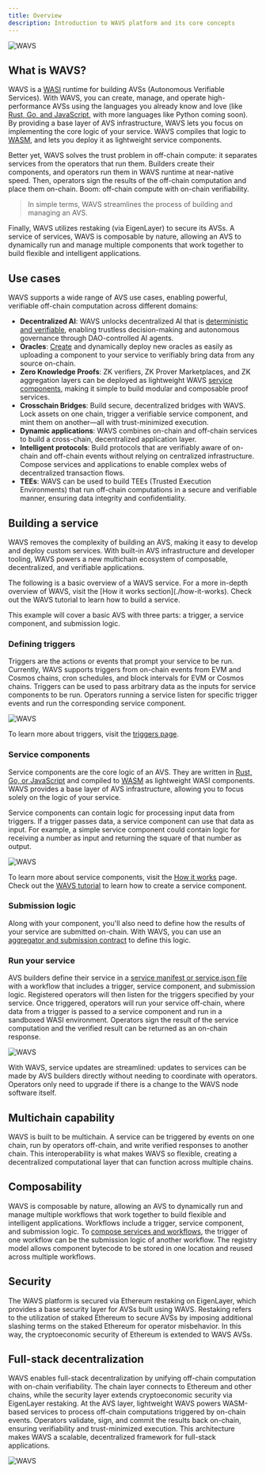```yaml
---
title: Overview
description: Introduction to WAVS platform and its core concepts
---
```


<img alt="WAVS" src="https://raw.githubusercontent.com/Lay3rLabs/WAVS-docs/refs/heads/main/public/banners/intro.png" />

## What is WAVS?

WAVS is a [WASI](./how-it-works#wasm-and-wasi) runtime for building AVSs (Autonomous Verifiable Services). With WAVS, you can create, manage, and operate high-performance AVSs using the languages you already know and love (like [Rust, Go, and JavaScript](./handbook/components/component#languages), with more languages like Python coming soon). By providing a base layer of AVS infrastructure, WAVS lets you focus on implementing the core logic of your service. WAVS compiles that logic to [WASM](./how-it-works#wasm-and-wasi), and lets you deploy it as lightweight service components.

Better yet, WAVS solves the trust problem in off-chain compute: it separates services from the operators that run them. Builders create their components, and operators run them in WAVS runtime at near-native speed. Then, operators sign the results of the off-chain computation and place them on-chain. Boom: off-chain compute with on-chain verifiability.

> In simple terms, WAVS streamlines the process of building and managing an AVS.

Finally, WAVS utilizes restaking (via EigenLayer) to secure its AVSs. A service of services, WAVS is composable by nature, allowing an AVS to dynamically run and manage multiple components that work together to build flexible and intelligent applications.


## Use cases

WAVS supports a wide range of AVS use cases, enabling powerful, verifiable off-chain computation across different domains:

- **Decentralized AI**: WAVS unlocks decentralized AI that is [deterministic and verifiable](https://www.layer.xyz/news-and-insights/deterministic-ai), enabling trustless decision-making and autonomous governance through DAO-controlled AI agents.
- **Oracles**: [Create](./tutorial/1-overview) and dynamically deploy new oracles as easily as uploading a component to your service to verifiably bring data from any source on-chain.
- **Zero Knowledge Proofs**: ZK verifiers, ZK Prover Marketplaces, and ZK aggregation layers can be deployed as lightweight WAVS [service components](#service-components), making it simple to build modular and composable proof services.
- **Crosschain Bridges**: Build secure, decentralized bridges with WAVS. Lock assets on one chain, trigger a verifiable service component, and mint them on another—all with trust-minimized execution.
- **Dynamic applications**: WAVS combines on-chain and off-chain services to build a cross-chain, decentralized application layer.
- **Intelligent protocols**: Build protocols that are verifiably aware of on-chain and off-chain events without relying on centralized infrastructure. Compose services and applications to enable complex webs of decentralized transaction flows.
- **TEEs**: WAVS can be used to build TEEs (Trusted Execution Environments) that run off-chain computations in a secure and verifiable manner, ensuring data integrity and confidentiality.

## Building a service

WAVS removes the complexity of building an AVS, making it easy to develop and deploy custom services. With built-in AVS infrastructure and developer tooling, WAVS powers a new multichain ecosystem of composable, decentralized, and verifiable applications.

<Callout title="Learn more" type="info">
The following is a basic overview of a WAVS service. For a more in-depth overview of WAVS, visit the [How it works section](./how-it-works). Check out the WAVS tutorial to learn how to build a service.
</Callout>

This example will cover a basic AVS with three parts: a trigger, a service component, and submission logic.

### Defining triggers

Triggers are the actions or events that prompt your service to be run. Currently, WAVS supports triggers from on-chain events from EVM and Cosmos chains, cron schedules, and block intervals for EVM or Cosmos chains. Triggers can be used to pass arbitrary data as the inputs for service components to be run. Operators running a service listen for specific trigger events and run the corresponding service component.

<img alt="WAVS" src="https://raw.githubusercontent.com/Lay3rLabs/WAVS-docs/refs/heads/main/public/diagrams/trigger.png" />

To learn more about triggers, visit the [triggers page](./handbook/triggers).

### Service components

Service components are the core logic of an AVS. They are written in [Rust, Go, or JavaScript](./handbook/components/component#languages) and compiled to [WASM](./how-it-works#wasm-and-wasi) as lightweight WASI components. WAVS provides a base layer of AVS infrastructure, allowing you to focus solely on the logic of your service.

Service components can contain logic for processing input data from triggers. If a trigger passes data, a service component can use that data as input. For example, a simple service component could contain logic for receiving a number as input and returning the square of that number as output.

<img alt="WAVS" src="https://raw.githubusercontent.com/Lay3rLabs/WAVS-docs/refs/heads/main/public/diagrams/service.png" />

To learn more about service components, visit the [How it works](/how-it-works#service-components) page. Check out the [WAVS tutorial](./tutorial/1-overview) to learn how to create a service component.


### Submission logic

Along with your component, you'll also need to define how the results of your service are submitted on-chain. With WAVS, you can use an [aggregator and submission contract](/how-it-works#submission) to define this logic.


### Run your service

AVS builders define their service in a [service manifest or service.json file](./handbook/service) with a workflow that includes a trigger, service component, and submission logic. Registered operators will then listen for the triggers specified by your service. Once triggered, operators will run your service off-chain, where data from a trigger is passed to a service component and run in a sandboxed WASI environment. Operators sign the result of the service computation and the verified result can be returned as an on-chain response.

<img alt="WAVS" src="https://raw.githubusercontent.com/Lay3rLabs/WAVS-docs/refs/heads/main/public/diagrams/wavs-flow.png" />

With WAVS, service updates are streamlined: updates to services can be made by AVS builders directly without needing to coordinate with operators. Operators only need to upgrade if there is a change to the WAVS node software itself.

## Multichain capability

WAVS is built to be multichain. A service can be triggered by events on one chain, run by operators off-chain, and write verified responses to another chain. This interoperability is what makes WAVS so flexible, creating a decentralized computational layer that can function across multiple chains.

## Composability

WAVS is composable by nature, allowing an AVS to dynamically run and manage multiple workflows that work together to build flexible and intelligent applications. Workflows include a trigger, service component, and submission logic. To [compose services and workflows](./handbook/workflows), the trigger of one workflow can be the submission logic of another workflow. The registry model allows component bytecode to be stored in one location and reused across multiple workflows.

## Security

The WAVS platform is secured via Ethereum restaking on EigenLayer, which provides a base security layer for AVSs built using WAVS. Restaking refers to the utilization of staked Ethereum to secure AVSs by imposing additional slashing terms on the staked Ethereum for operator misbehavior. In this way, the cryptoeconomic security of Ethereum is extended to WAVS AVSs.

## Full-stack decentralization

WAVS enables full-stack decentralization by unifying off-chain computation with on-chain verifiability. The chain layer connects to Ethereum and other chains, while the security layer extends cryptoeconomic security via EigenLayer restaking. At the AVS layer, lightweight WAVS powers WASM-based services to process off-chain computations triggered by on-chain events. Operators validate, sign, and commit the results back on-chain, ensuring verifiability and trust-minimized execution. This architecture makes WAVS a scalable, decentralized framework for full-stack applications.

<img alt="WAVS" src="https://raw.githubusercontent.com/Lay3rLabs/WAVS-docs/refs/heads/main/public/diagrams/security.png" />
